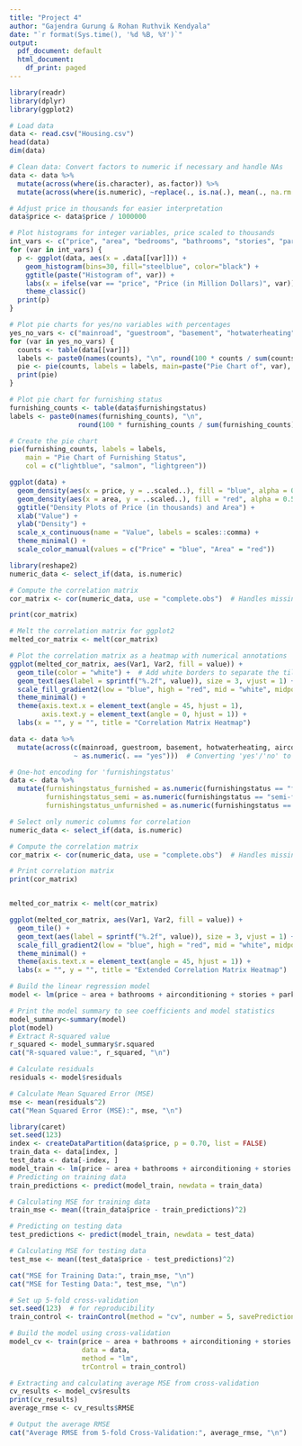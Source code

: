 ```yaml
---
title: "Project 4"
author: "Gajendra Gurung & Rohan Ruthvik Kendyala"
date: "`r format(Sys.time(), '%d %B, %Y')`"
output:
  pdf_document: default
  html_document:
    df_print: paged
---
```


```r
library(readr)
library(dplyr)
library(ggplot2)

# Load data
data <- read.csv("Housing.csv")
head(data)
dim(data)

# Clean data: Convert factors to numeric if necessary and handle NAs
data <- data %>%
  mutate(across(where(is.character), as.factor)) %>%
  mutate(across(where(is.numeric), ~replace(., is.na(.), mean(., na.rm = TRUE))))

# Adjust price in thousands for easier interpretation
data$price <- data$price / 1000000

# Plot histograms for integer variables, price scaled to thousands
int_vars <- c("price", "area", "bedrooms", "bathrooms", "stories", "parking")
for (var in int_vars) {
  p <- ggplot(data, aes(x = .data[[var]])) +
    geom_histogram(bins=30, fill="steelblue", color="black") +
    ggtitle(paste("Histogram of", var)) +
    labs(x = ifelse(var == "price", "Price (in Million Dollars)", var)) +
    theme_classic() 
  print(p)
}

# Plot pie charts for yes/no variables with percentages
yes_no_vars <- c("mainroad", "guestroom", "basement", "hotwaterheating", "airconditioning", "prefarea")
for (var in yes_no_vars) {
  counts <- table(data[[var]])
  labels <- paste0(names(counts), "\n", round(100 * counts / sum(counts), 1), "%")
  pie <- pie(counts, labels = labels, main=paste("Pie Chart of", var), col=c("lightblue", "salmon"))
  print(pie)
}

# Plot pie chart for furnishing status
furnishing_counts <- table(data$furnishingstatus)
labels <- paste0(names(furnishing_counts), "\n", 
                 round(100 * furnishing_counts / sum(furnishing_counts), 1), "%")

# Create the pie chart
pie(furnishing_counts, labels = labels, 
    main = "Pie Chart of Furnishing Status", 
    col = c("lightblue", "salmon", "lightgreen"))

```

```r
ggplot(data) +
  geom_density(aes(x = price, y = ..scaled..), fill = "blue", alpha = 0.5) +
  geom_density(aes(x = area, y = ..scaled..), fill = "red", alpha = 0.5) +
  ggtitle("Density Plots of Price (in thousands) and Area") +
  xlab("Value") +
  ylab("Density") +
  scale_x_continuous(name = "Value", labels = scales::comma) +
  theme_minimal() +
  scale_color_manual(values = c("Price" = "blue", "Area" = "red"))
```

```r
library(reshape2)
numeric_data <- select_if(data, is.numeric)

# Compute the correlation matrix
cor_matrix <- cor(numeric_data, use = "complete.obs")  # Handles missing values by using available data

print(cor_matrix)

# Melt the correlation matrix for ggplot2
melted_cor_matrix <- melt(cor_matrix)

# Plot the correlation matrix as a heatmap with numerical annotations
ggplot(melted_cor_matrix, aes(Var1, Var2, fill = value)) +
  geom_tile(color = "white") +  # Add white borders to separate the tiles
  geom_text(aes(label = sprintf("%.2f", value)), size = 3, vjust = 1) +
  scale_fill_gradient2(low = "blue", high = "red", mid = "white", midpoint = 0, limit = c(-1, 1), space = "Lab", name="Correlation") +
  theme_minimal() +
  theme(axis.text.x = element_text(angle = 45, hjust = 1),
        axis.text.y = element_text(angle = 0, hjust = 1)) +
  labs(x = "", y = "", title = "Correlation Matrix Heatmap")
```

```r
data <- data %>%
  mutate(across(c(mainroad, guestroom, basement, hotwaterheating, airconditioning, prefarea),
                ~ as.numeric(. == "yes")))  # Converting 'yes'/'no' to 1/0

# One-hot encoding for 'furnishingstatus'
data <- data %>%
  mutate(furnishingstatus_furnished = as.numeric(furnishingstatus == "furnished"),
         furnishingstatus_semi = as.numeric(furnishingstatus == "semi-furnished"),
         furnishingstatus_unfurnished = as.numeric(furnishingstatus == "unfurnished"))

# Select only numeric columns for correlation
numeric_data <- select_if(data, is.numeric)

# Compute the correlation matrix
cor_matrix <- cor(numeric_data, use = "complete.obs")  # Handles missing values by using available data

# Print correlation matrix
print(cor_matrix)


melted_cor_matrix <- melt(cor_matrix)

ggplot(melted_cor_matrix, aes(Var1, Var2, fill = value)) +
  geom_tile() +
  geom_text(aes(label = sprintf("%.2f", value)), size = 3, vjust = 1) +
  scale_fill_gradient2(low = "blue", high = "red", mid = "white", midpoint = 0, limit = c(-1, 1), space = "Lab", name="Correlation") +
  theme_minimal() +
  theme(axis.text.x = element_text(angle = 45, hjust = 1)) +
  labs(x = "", y = "", title = "Extended Correlation Matrix Heatmap")
```
```r
# Build the linear regression model
model <- lm(price ~ area + bathrooms + airconditioning + stories + parking, data = data)

# Print the model summary to see coefficients and model statistics
model_summary<-summary(model)
plot(model)
# Extract R-squared value
r_squared <- model_summary$r.squared
cat("R-squared value:", r_squared, "\n")

# Calculate residuals
residuals <- model$residuals

# Calculate Mean Squared Error (MSE)
mse <- mean(residuals^2)
cat("Mean Squared Error (MSE):", mse, "\n")
```

```r
library(caret)
set.seed(123)
index <- createDataPartition(data$price, p = 0.70, list = FALSE)
train_data <- data[index, ]
test_data <- data[-index, ]
model_train <- lm(price ~ area + bathrooms + airconditioning + stories + parking, data = train_data)
# Predicting on training data
train_predictions <- predict(model_train, newdata = train_data)

# Calculating MSE for training data
train_mse <- mean((train_data$price - train_predictions)^2)

# Predicting on testing data
test_predictions <- predict(model_train, newdata = test_data)

# Calculating MSE for testing data
test_mse <- mean((test_data$price - test_predictions)^2)

cat("MSE for Training Data:", train_mse, "\n")
cat("MSE for Testing Data:", test_mse, "\n")

```
```r
# Set up 5-fold cross-validation
set.seed(123)  # for reproducibility
train_control <- trainControl(method = "cv", number = 5, savePredictions = "final")

# Build the model using cross-validation
model_cv <- train(price ~ area + bathrooms + airconditioning + stories + parking, 
                  data = data, 
                  method = "lm", 
                  trControl = train_control)

# Extracting and calculating average MSE from cross-validation
cv_results <- model_cv$results
print(cv_results)
average_rmse <- cv_results$RMSE

# Output the average RMSE
cat("Average RMSE from 5-fold Cross-Validation:", average_rmse, "\n")
```






